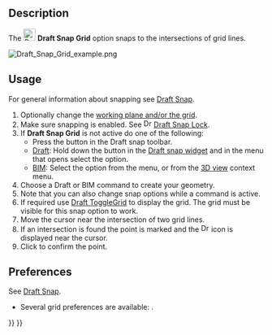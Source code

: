 <languages/>

{{Docnav
|[[Draft_Snap_Ortho|Snap Ortho]]
|[[Draft_Snap_WorkingPlane|Snap WorkingPlane]]
|[[Draft_Workbench|Draft]]
|IconL=Draft_Snap_Ortho.svg
|IconR=Draft_Snap_WorkingPlane.svg
|IconC=Workbench_Draft.svg
}}

{{GuiCommand
|Name=Draft Snap Grid
|MenuLocation=Snapping → Snap grid
|Workbenches=[[Draft_Workbench|Draft]], [[BIM_Workbench|BIM]]
|SeeAlso=[[Draft_Snap|Draft Snap]], [[Draft_Snap_Lock|Draft Snap Lock]], [[Draft_ToggleGrid|Draft ToggleGrid]], [[Draft_SelectPlane|Draft SelectPlane]]
}}

== Description ==

The [[Image:Draft_Snap_Grid.svg|24px]] '''Draft Snap Grid''' option snaps to the intersections of grid lines.

[[Image:Draft_Snap_Grid_example.png]]
{{Caption|Snapping the second point of a line to the grid}}

== Usage ==

For general information about snapping see [[Draft_Snap|Draft Snap]].

# Optionally change the [[Draft_SelectPlane|working plane and/or the grid]].
# Make sure snapping is enabled. See [[Image:Draft_Snap_Lock.svg|16px]] [[Draft_Snap_Lock|Draft Snap Lock]].
# If '''Draft Snap Grid''' is not active do one of the following:
#* Press the {{Button|[[Image:Draft_Snap_Grid.svg|16px]] [[Draft_Snap_Grid|Snap grid]]}} button in the Draft snap toolbar.
#* [[Draft_Workbench|Draft]]: Hold down the {{Button|[[Image:Draft_Snap_Lock.svg|x16px]][[Image:Toolbar_flyout_arrow.svg|x16px]]}} button in the [[Draft_snap_widget|Draft snap widget]] and in the menu that opens select the {{MenuCommand|[[Image:Draft_Snap_Grid.svg|16px]] Snap grid}} option.
#* [[BIM_Workbench|BIM]]: Select the {{MenuCommand|Snapping → [[Image:Draft_Snap_Grid.svg|16px]] Snap grid}} option from the menu, or from the [[3D_view|3D view]] context menu.
# Choose a Draft or BIM command to create your geometry.
# Note that you can also change snap options while a command is active.
# If required use [[Draft_ToggleGrid|Draft ToggleGrid]] to display the grid. The grid must be visible for this snap option to work.
# Move the cursor near the intersection of two grid lines.
# If an intersection is found the point is marked and the [[Image:Draft_Snap_Grid.svg|16px]] icon is displayed near the cursor.
# Click to confirm the point.

== Preferences ==

See [[Draft_Snap#Preferences|Draft Snap]].

* Several grid preferences are available: {{MenuCommand|Edit → Preferences... → Draft → Grid and snapping}}.


{{Docnav
|[[Draft_Snap_Ortho|Snap Ortho]]
|[[Draft_Snap_WorkingPlane|Snap WorkingPlane]]
|[[Draft_Workbench|Draft]]
|IconL=Draft_Snap_Ortho.svg
|IconR=Draft_Snap_WorkingPlane.svg
|IconC=Workbench_Draft.svg
}}

{{Draft Tools navi{{#translation:}}}}
{{Userdocnavi{{#translation:}}}}